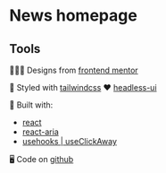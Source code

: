 

<Meta of={NewsHomepageStories} />

# News homepage

<Canvas of={NewsHomepageStories.Basic} />

## Tools

🧑🏼‍🎨 Designs from [frontend mentor](https://www.frontendmentor.io/challenges/results-summary-component-CE_K6s0maV)

🎨 Styled with [tailwindcss](https://tailwindcss.com/) ❤️ [headless-ui](https://headlessui.com/react/transition#animating-transitions)

🔨 Built with:

- [react](https://react.dev/)
- [react-aria](https://react-spectrum.adobe.com/react-aria)
- [usehooks | useClickAway](https://usehooks.com/useclickaway)

🖥️ Code on [github](https://github.com/kim-fransson/frontend-mentor/tree/main/packages/web/src/news-homepage)
